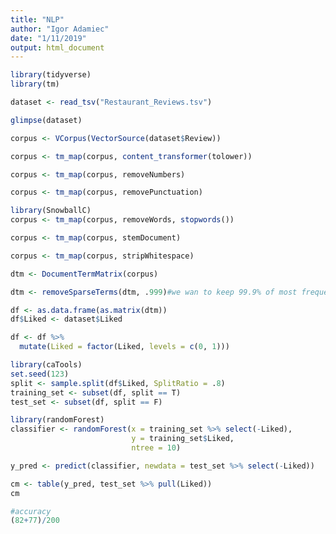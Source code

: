 ```yaml
---
title: "NLP"
author: "Igor Adamiec"
date: "1/11/2019"
output: html_document
---
```


```r
library(tidyverse)
library(tm)
```

```r
dataset <- read_tsv("Restaurant_Reviews.tsv")
```

```r
glimpse(dataset)
```

```r
corpus <- VCorpus(VectorSource(dataset$Review))
```

```r
corpus <- tm_map(corpus, content_transformer(tolower))
```

```r
corpus <- tm_map(corpus, removeNumbers)
```

```r
corpus <- tm_map(corpus, removePunctuation)
```

```r
library(SnowballC)
corpus <- tm_map(corpus, removeWords, stopwords())
```

```r
corpus <- tm_map(corpus, stemDocument)
```

```r
corpus <- tm_map(corpus, stripWhitespace)
```

```r
dtm <- DocumentTermMatrix(corpus)
```

```r
dtm <- removeSparseTerms(dtm, .999)#we wan to keep 99.9% of most frequent words
```

```r
df <- as.data.frame(as.matrix(dtm))
df$Liked <- dataset$Liked
```

```r
df <- df %>% 
  mutate(Liked = factor(Liked, levels = c(0, 1)))
```

```r
library(caTools)
set.seed(123)
split <- sample.split(df$Liked, SplitRatio = .8)
training_set <- subset(df, split == T)
test_set <- subset(df, split == F)
```

```r
library(randomForest)
classifier <- randomForest(x = training_set %>% select(-Liked),
                           y = training_set$Liked,
                           ntree = 10)
```

```r
y_pred <- predict(classifier, newdata = test_set %>% select(-Liked))
```

```r
cm <- table(y_pred, test_set %>% pull(Liked))
cm
```

```r
#accuracy
(82+77)/200
```




















